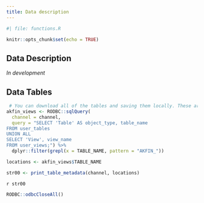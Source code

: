 ```yaml
---
title: Data description
---
```


```r
#| file: functions.R

knitr::opts_chunk$set(echo = TRUE)
```

## Data Description

*In development*

## Data Tables

```r
 # You can download all of the tables and saving them locally. These are all of the new tables for you to look through:
akfin_views <- RODBC::sqlQuery(
  channel = channel,
  query = "SELECT 'Table' AS object_type, table_name
FROM user_tables
UNION ALL
SELECT 'View', view_name
FROM user_views;") %>% 
  dplyr::filter(grepl(x = TABLE_NAME, pattern = "AKFIN_"))

locations <- akfin_views$TABLE_NAME

str00 <- print_table_metadata(channel, locations)
```

`r str00`

```r
RODBC::odbcCloseAll()
```
